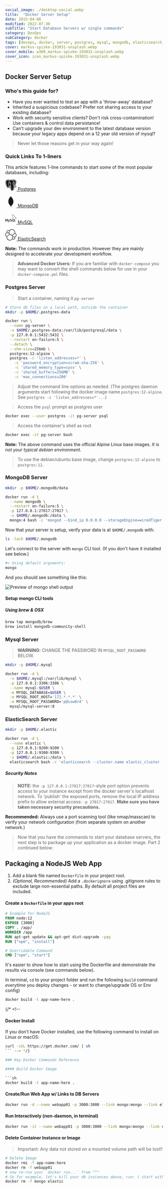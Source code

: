 ```yaml
---
social_image: ./desktop-social.webp
title:  "Docker Server Setup"
date: 2015-04-06
modified: 2022-07-30
subTitle: "Start Database Servers w/ single commands"
category: DevOps
subCategory: docker
tags: [devops, docker, server, postgres, mysql, mongodb, elasticsearch, setup, shell script]
cover: markus-spiske-193031-unsplash.webp
cover_mobile: w300_markus-spiske-193031-unsplash.webp
cover_icon: icon_markus-spiske-193031-unsplash.webp
---
```


## Docker Server Setup

### Who's this guide for?

- Have you ever wanted to test an app with a 'throw-away' database?
- Inherited a suspicious codebase? Prefer not sharing access to your existing database?
- Work with security sensitive clients? Don't risk cross-contamination! Use containers & control data persistance!
- Can't upgrade your dev environment to the latest database version because your legacy apps depend on a 12 year old version of mysql?

> Never let those reasons get in your way again!

### Quick Links To 1-liners

This article features 1-line commands to start some of the most popular databases, including:

<section class="font-lg">

<p><a href="#postgres-server"><svg style={{display: 'inline-block', margin: '0 0.5rem'}} role="img" viewBox="0 0 24 24" width="36" height="36" xmlns="http://www.w3.org/2000/svg"><title>PostgreSQL icon</title><path fill="currentColor" d="M17.128 0a10.134 10.134 0 0 0-2.755.403l-.063.02A10.922 10.922 0 0 0 12.6.258C11.422.238 10.41.524 9.594 1 8.79.721 7.122.24 5.364.336 4.14.403 2.804.775 1.814 1.82.827 2.865.305 4.482.415 6.682c.03.607.203 1.597.49 2.879s.69 2.783 1.193 4.152c.503 1.37 1.054 2.6 1.915 3.436.43.419 1.022.771 1.72.742.49-.02.933-.235 1.315-.552.186.245.385.352.566.451.228.125.45.21.68.266.413.103 1.12.241 1.948.1.282-.047.579-.139.875-.27.011.33.024.653.037.98.041 1.036.067 1.993.378 2.832.05.137.187.843.727 1.466.54.624 1.598 1.013 2.803.755.85-.182 1.931-.51 2.649-1.532.71-1.01 1.03-2.459 1.093-4.809.016-.127.035-.235.055-.336l.169.015h.02c.907.041 1.891-.088 2.713-.47.728-.337 1.279-.678 1.68-1.283.1-.15.21-.331.24-.643s-.149-.8-.446-1.025c-.595-.452-.969-.28-1.37-.197a6.27 6.27 0 0 1-1.202.146c1.156-1.947 1.985-4.015 2.458-5.845.28-1.08.437-2.076.45-2.947.013-.871-.058-1.642-.58-2.309C21.36.6 19.067.024 17.293.004c-.055-.001-.11-.002-.165-.001zm-.047.64c1.678-.016 3.822.455 5.361 2.422.346.442.449 1.088.437 1.884-.013.795-.16 1.747-.429 2.79-.522 2.02-1.508 4.375-2.897 6.488a.756.756 0 0 0 .158.086c.29.12.951.223 2.27-.048.332-.07.575-.117.827.075a.52.52 0 0 1 .183.425.704.704 0 0 1-.13.336c-.255.383-.758.746-1.403 1.045-.571.266-1.39.405-2.116.413-.364.004-.7-.024-.985-.113l-.018-.007c-.11 1.06-.363 3.153-.528 4.108-.132.77-.363 1.382-.804 1.84-.44.458-1.063.734-1.901.914-1.038.223-1.795-.017-2.283-.428-.487-.41-.71-.954-.844-1.287-.092-.23-.14-.528-.186-.926-.046-.398-.08-.885-.103-1.434a51.426 51.426 0 0 1-.03-2.523 3.061 3.061 0 0 1-1.552.76c-.689.117-1.304.002-1.671-.09a2.276 2.276 0 0 1-.52-.201c-.17-.091-.332-.194-.44-.397a.56.56 0 0 1-.057-.381.61.61 0 0 1 .218-.331c.198-.161.46-.251.855-.333.719-.148.97-.249 1.123-.37.13-.104.277-.314.537-.622a1.16 1.16 0 0 1-.003-.041 2.96 2.96 0 0 1-1.33-.358c-.15.158-.916.968-1.85 2.092-.393.47-.827.74-1.285.759-.458.02-.872-.211-1.224-.552-.703-.683-1.264-1.858-1.753-3.186-.488-1.328-.885-2.807-1.167-4.067-.283-1.26-.45-2.276-.474-2.766-.105-2.082.382-3.485 1.217-4.37.836-.885 1.982-1.22 3.099-1.284 2.005-.115 3.909.584 4.294.734.742-.504 1.698-.818 2.892-.798a7.39 7.39 0 0 1 1.681.218l.02-.009a6.854 6.854 0 0 1 .739-.214A9.626 9.626 0 0 1 17.08.642zm.152.67h-.146a8.74 8.74 0 0 0-1.704.192c1.246.552 2.187 1.402 2.85 2.25a8.44 8.44 0 0 1 1.132 1.92c.11.264.184.487.226.66.021.087.035.16.04.236.002.038.004.077-.012.144 0 .003-.005.01-.006.013.03.876-.187 1.47-.213 2.306-.02.606.135 1.318.173 2.095.036.73-.052 1.532-.526 2.319.04.048.076.096.114.144 1.254-1.975 2.158-4.16 2.64-6.023.258-1.003.395-1.912.407-2.632.01-.72-.124-1.242-.295-1.46-1.342-1.716-3.158-2.153-4.68-2.165zm-4.79.256c-1.182.003-2.03.36-2.673.895-.663.553-1.108 1.31-1.4 2.085-.347.92-.466 1.81-.513 2.414l.013-.008c.357-.2.826-.4 1.328-.516.502-.115 1.043-.151 1.533.039s.895.637 1.042 1.315c.704 3.257-.219 4.468-.559 5.382a9.61 9.61 0 0 0-.331 1.013c.043-.01.086-.022.129-.026.24-.02.428.06.54.108.342.142.577.44.704.78.033.089.057.185.071.284a.336.336 0 0 1 .02.127 55.14 55.14 0 0 0 .013 3.738c.023.538.057 1.012.1 1.386.043.373.104.657.143.753.128.32.315.739.653 1.024.338.284.823.474 1.709.284.768-.165 1.242-.394 1.559-.723.316-.329.505-.787.626-1.488.181-1.05.545-4.095.589-4.668-.02-.432.044-.764.182-1.017.142-.26.362-.419.552-.505.095-.043.184-.072.257-.093a5.956 5.956 0 0 0-.243-.325 4.456 4.456 0 0 1-.666-1.099 8.296 8.296 0 0 0-.257-.483c-.133-.24-.301-.54-.477-.877-.352-.675-.735-1.493-.934-2.29-.198-.796-.227-1.62.281-2.201.45-.516 1.24-.73 2.426-.61-.035-.105-.056-.192-.115-.332a7.817 7.817 0 0 0-1.041-1.764c-1.005-1.285-2.632-2.559-5.146-2.6h-.115zm-6.642.052c-.127 0-.254.004-.38.011-1.01.058-1.965.351-2.648 1.075-.684.724-1.134 1.911-1.036 3.876.019.372.181 1.414.459 2.652.277 1.238.67 2.695 1.142 3.982.473 1.287 1.046 2.407 1.59 2.937.274.265.512.372.728.363.217-.01.478-.135.797-.518a43.244 43.244 0 0 1 1.81-2.048 3.497 3.497 0 0 1-1.167-3.15c.103-.739.117-1.43.105-1.976-.012-.532-.05-.886-.05-1.107a.336.336 0 0 1 0-.019v-.005l-.001-.006v-.001a9.893 9.893 0 0 1 .592-3.376c.28-.744.697-1.5 1.322-2.112-.614-.202-1.704-.51-2.884-.568a7.603 7.603 0 0 0-.38-.01zM18.199 6.9c-.679.009-1.06.184-1.26.413-.283.325-.31.895-.134 1.597.175.703.537 1.489.877 2.142.17.327.335.621.468.86.134.24.232.41.292.555.055.134.116.252.178.362.263-.555.31-1.1.283-1.668-.035-.703-.198-1.422-.174-2.15.027-.851.195-1.405.21-2.063a5.793 5.793 0 0 0-.74-.048zm-8.234.115a2.82 2.82 0 0 0-.616.074 4.665 4.665 0 0 0-1.153.449 2.417 2.417 0 0 0-.349.228l-.022.02c.006.146.035.5.047 1.021.012.57-.002 1.297-.112 2.084-.239 1.71 1.002 3.126 2.46 3.128.085-.351.225-.707.365-1.082.406-1.094 1.205-1.892.532-5.006-.11-.51-.328-.716-.628-.832a1.474 1.474 0 0 0-.524-.084zm7.917.204h.05c.066.002.127.009.18.022.054.012.1.03.138.055a.164.164 0 0 1 .075.11l-.001.008h.001-.001a.24.24 0 0 1-.035.135.668.668 0 0 1-.11.15.677.677 0 0 1-.386.212.59.59 0 0 1-.41-.103.608.608 0 0 1-.13-.118.26.26 0 0 1-.063-.127.17.17 0 0 1 .042-.128.384.384 0 0 1 .117-.09c.096-.054.226-.094.373-.116.055-.008.109-.012.16-.013zm-7.82.168c.053 0 .109.005.166.013.153.021.289.062.393.122a.446.446 0 0 1 .133.106.223.223 0 0 1 .054.17.302.302 0 0 1-.075.154.649.649 0 0 1-.143.13.64.64 0 0 1-.448.113.728.728 0 0 1-.42-.228.71.71 0 0 1-.118-.164.28.28 0 0 1-.041-.177c.015-.108.104-.164.191-.195a.866.866 0 0 1 .307-.04zm9.06 7.343l-.003.001c-.147.053-.268.075-.37.12a.452.452 0 0 0-.239.214c-.063.115-.117.319-.101.666a.51.51 0 0 0 .148.07c.171.052.458.086.778.081.638-.007 1.423-.156 1.84-.35a3.95 3.95 0 0 0 .943-.615h-.001c-1.393.288-2.18.211-2.663.012a1.315 1.315 0 0 1-.332-.2zm-8.031.094h-.021c-.053.005-.13.023-.279.188-.348.39-.47.635-.757.864-.287.228-.66.35-1.405.503-.236.048-.371.101-.461.144.029.024.026.03.07.053.109.06.249.113.362.142.32.08.846.173 1.395.08.549-.094 1.12-.357 1.607-1.04.084-.118.093-.292.024-.479-.07-.187-.223-.348-.331-.393a.653.653 0 0 0-.204-.06z"/></svg> Postgres</a></p>

<p><a href="#mongodb-server"><svg style={{display: 'inline-block', margin: '0 0.5rem'}} role="img" viewBox="0 0 24 24" width="36" height="36" xmlns="http://www.w3.org/2000/svg"><title>MongoDB icon</title><path fill='currentColor' d="M17.18 9.518c-1.263-5.56-4.242-7.387-4.562-8.086C12.266.939 11.885 0 11.885 0c-.002.019-.004.031-.005.049v.013h-.001c-.002.015-.003.025-.004.039v.015h-.002c0 .01-.002.018-.002.026v.026h-.003c-.001.008-.001.018-.003.025v.021h-.002c0 .007 0 .015-.002.021v.02h-.002c0 .01-.001.022-.002.032v.002c-.003.017-.006.034-.009.05v.008h-.002c-.001.004-.003.008-.003.012v.017h-.003v.022h-.005v.018h-.005v.021h-.004v.019h-.004v.017h-.006v.014h-.004v.018h-.004v.014h-.005v.013H11.8v.015h-.004c-.001.001-.001.003-.001.004v.01h-.003c-.001.002-.001.004-.001.006v.006h-.002c-.001.003-.002.008-.002.01-.003.007-.007.014-.01.021v.002c-.002.002-.004.005-.005.007v.008h-.004v.008h-.005v.008h-.003v.01h-.006v.014h-.004v.004h-.004v.008h-.004v.011h-.004v.008h-.006v.011h-.004v.008h-.005v.008h-.003v.01h-.005v.008h-.004v.006h-.004v.008h-.006V.76h-.004v.006h-.005v.008h-.004v.011h-.005v.004h-.003v.008h-.006v.004h-.004v.01h-.004v.004h-.004v.008h-.005v.006h-.003l-.002.004v.004h-.002c-.001.002-.002.002-.002.004v.001h-.001c-.001.003-.002.005-.004.007v.003h-.001c-.005.006-.008.012-.012.018v.001c-.002.002-.007.006-.009.01v.002h-.001c-.001.001-.003.002-.003.003v.003h-.002l-.003.003v.001h-.001c0 .001-.002.002-.003.004v.004h-.003l-.002.002v.002h-.002c0 .002-.002.002-.002.003v.003h-.004c0 .001-.001.002-.002.003V.92h-.003v.004h-.004V.93h-.004v.008h-.005V.93h-.005v.004h-.004V.94h-.005v.008h-.005v.004h-.004v.006h-.004v.004h-.004V.97h-.006v.004h-.004V.98h-.005v.004h-.004v.005h-.005v.01h-.002v.004h-.006v.005h-.004v.002h-.004v.004h-.005v.01h-.004v.004h-.005v.004h-.004v.006h-.005v.004h-.005v.004h-.004v.004h-.004v.01h-.004v.005h-.006v.004h-.004v.004h-.005v.006h-.004v.004h-.005v.007h-.004v.004h-.006V1.1h-.002v.004h-.004v.004h-.005v.004h-.004v.006h-.005v.004h-.003c-.001.001-.001.002-.001.002v.002h-.002l-.004.004s-.002.002-.004.003v.006h-.004v.005h-.004v.004h-.004v.004h-.003l-.003.003v.003h-.002l-.002.002v.003h-.002c-.005.006-.007.01-.014.016-.002.002-.008.007-.012.01-.012.008-.027.021-.039.032-.008.005-.016.012-.022.017v.001h-.001c-.016.013-.031.025-.049.039v.001c-.024.02-.047.039-.074.062V1.34h-.002c-.057.047-.117.1-.186.159V1.5h-.001c-.169.148-.37.338-.595.568l-.015.015-.004.004C9 3.494 6.857 6.426 6.631 11.164c-.02.392-.016.773.006 1.144v.009c.109 1.867.695 3.461 1.428 4.756v.001c.292.516.607.985.926 1.405v.001c1.102 1.455 2.227 2.317 2.514 2.526.441 1.023.4 2.779.4 2.779l.644.215s-.131-1.701.053-2.522c.057-.257.192-.476.349-.662.106-.075.42-.301.797-.645.018-.019.028-.036.044-.054 1.521-1.418 4.362-4.91 3.388-10.599z"/></svg> MongoDB</a></p>

<p><a href="#mysql-server"><svg style={{display: 'inline-block', margin: '0 0.5rem'}} role="img" viewBox="0 0 24 24" width="36" height="36" xmlns="http://www.w3.org/2000/svg"><title>MySQL icon</title><path fill='currentColor' d="M16.405 5.676c-.115 0-.193.014-.274.033v.013h.014c.054.104.146.18.214.273.054.107.1.214.154.32l.014-.015c.094-.066.14-.172.14-.333-.04-.047-.046-.094-.08-.14-.04-.067-.126-.1-.18-.153zM5.77 18.87h-.927c-.03-1.562-.123-3.03-.27-4.41h-.008l-1.41 4.41H2.45l-1.4-4.41h-.01c-.103 1.323-.168 2.793-.195 4.41H0c.055-1.966.192-3.81.41-5.53h1.15l1.335 4.064h.008L4.25 13.34h1.095c.242 2.015.384 3.86.428 5.53zm4.017-4.08c-.378 2.045-.876 3.533-1.492 4.46-.482.716-1.01 1.073-1.583 1.073-.153 0-.34-.046-.566-.138v-.494c.11.017.24.026.386.026.268 0 .483-.075.647-.222.197-.18.295-.382.295-.605 0-.155-.077-.47-.23-.944L6.23 14.79h.91l.727 2.36c.164.536.233.91.205 1.123.4-1.064.678-2.227.835-3.483h.88zM22.112 18.87h-2.63v-5.53h.885v4.85h1.745zM18.792 19.005l-1.016-.5c.09-.076.177-.158.255-.25.433-.506.648-1.258.648-2.253 0-1.83-.718-2.746-2.155-2.746-.704 0-1.254.232-1.65.697-.43.508-.646 1.256-.646 2.245 0 .972.19 1.686.574 2.14.35.41.877.615 1.583.615.264 0 .506-.033.725-.098l1.325.772.36-.622zM15.5 17.763c-.225-.36-.337-.94-.337-1.736 0-1.393.424-2.09 1.27-2.09.443 0 .77.167.977.5.224.362.336.936.336 1.723 0 1.404-.424 2.108-1.27 2.108-.445 0-.77-.167-.978-.5zM13.842 17.338c0 .47-.172.856-.516 1.156s-.803.45-1.384.45c-.543 0-1.064-.172-1.573-.515l.237-.476c.438.22.833.328 1.19.328.332 0 .593-.073.783-.22.188-.147.3-.354.3-.615 0-.33-.23-.61-.648-.845-.388-.213-1.163-.657-1.163-.657-.422-.307-.632-.636-.632-1.177 0-.45.157-.81.47-1.085.315-.278.72-.415 1.22-.415.512 0 .98.136 1.4.41l-.213.476c-.36-.152-.715-.23-1.064-.23-.283 0-.502.068-.654.206-.153.136-.248.31-.248.524 0 .328.234.61.666.85.393.215 1.187.67 1.187.67.433.305.648.63.648 1.168zM23.224 11.486c-.535-.014-.95.04-1.297.188-.1.04-.26.04-.274.167.055.053.063.14.11.214.08.134.218.313.346.407.14.11.28.216.427.31.26.16.555.255.81.416.145.094.293.213.44.313.073.05.12.14.214.172v-.02c-.046-.06-.06-.147-.105-.214-.067-.067-.134-.127-.2-.193-.194-.26-.435-.487-.695-.675-.214-.146-.682-.35-.77-.595l-.013-.014c.146-.013.32-.066.46-.106.227-.06.435-.047.67-.106.106-.027.213-.06.32-.094v-.06c-.12-.12-.21-.283-.334-.395-.34-.295-.717-.582-1.104-.823-.21-.134-.476-.22-.697-.334-.08-.04-.214-.06-.26-.127-.12-.146-.19-.34-.275-.514-.192-.368-.38-.775-.547-1.163-.12-.262-.193-.523-.34-.763-.69-1.137-1.437-1.826-2.586-2.5-.247-.14-.543-.2-.856-.274-.167-.008-.334-.02-.5-.027-.11-.047-.216-.174-.31-.235-.38-.24-1.364-.76-1.644-.072-.18.434.267.862.422 1.082.115.153.26.328.34.5.047.116.06.235.107.356.106.294.207.622.347.897.073.14.153.287.247.413.054.073.146.107.167.227-.094.136-.1.334-.154.5-.24.757-.146 1.693.194 2.25.107.166.362.534.703.393.3-.12.234-.5.32-.835.02-.08.007-.133.048-.187v.015c.094.188.188.367.274.555.206.328.566.668.867.895.16.12.287.328.487.402v-.02h-.015c-.043-.058-.1-.086-.154-.133-.12-.12-.255-.267-.35-.4-.28-.377-.527-.79-.747-1.218-.11-.21-.202-.436-.29-.643-.04-.08-.04-.2-.107-.24-.1.146-.247.273-.32.453-.127.288-.14.642-.188 1.01-.027.007-.014 0-.027.014-.214-.052-.287-.274-.367-.46-.2-.475-.233-1.238-.06-1.785.047-.14.247-.582.167-.716-.042-.127-.174-.2-.247-.303-.087-.124-.18-.285-.24-.427-.16-.374-.24-.788-.414-1.162-.08-.173-.22-.354-.334-.513-.127-.18-.267-.307-.368-.52-.033-.073-.08-.194-.027-.274.014-.054.042-.075.094-.09.088-.072.335.022.422.062.247.1.455.194.662.334.094.066.195.193.315.226h.14c.214.047.455.014.655.073.355.114.675.28.962.46.876.556 1.596 1.345 2.085 2.286.08.154.115.295.188.455.14.33.313.663.455.982.14.315.275.636.476.897.1.14.502.213.682.286.133.06.34.115.46.188.23.14.454.3.67.454.11.076.443.243.463.378z"/></svg> MySQL</a></p>

<p><a href="#elasticsearch-server"><svg style={{display: 'inline-block', margin: '0 0.5rem'}} role="img" viewBox="0 0 24 24" width="36" height="36" xmlns="http://www.w3.org/2000/svg"><title>Elastic icon</title><path fill='currentColor' d="M20.32 16.3152l-3.9463-.923-1.048-2.0031 5.1615-4.522c1.5305.5798 2.551 2.0476 2.551 3.6903 0 1.6906-1.1146 3.2278-2.7182 3.7578m-2.9667 4.666c-.6147 0-1.217-.2062-1.709-.5845l.7801-4.0648 3.5847.8388c.1139.3094.1714.6396.1714.9835 0 1.559-1.268 2.827-2.8272 2.827m-2.6292-.5844a5.902 5.902 0 0 1-4.8925 2.593c-3.2651 0-5.9215-2.6564-5.9215-5.921 0-.4008.039-.7966.1156-1.1785l5.1509-4.6553 5.2557 2.3956 1.1637 2.2235zM.9636 11.443c0-1.69 1.1145-3.2266 2.7175-3.7577l3.9374.93.9242 1.9747-5.0336 4.5498C1.9815 14.558.9636 13.0885.9636 11.4429m5.6847-8.424a2.8325 2.8325 0 0 1 1.718.5798l-.7861 4.079-3.5876-.847c-.114-.3095-.1714-.6397-.1714-.984 0-1.5592 1.268-2.8278 2.8271-2.8278m2.653.5875c1.1044-1.6082 2.9212-2.5674 4.8692-2.5674 3.2562 0 5.9049 2.6492 5.9049 5.9055 0 .3983-.0373.7789-.1139 1.1607l-5.2819 4.628-5.235-2.3865-1.022-2.1822zm14.662 8.9622c0-2.0052-1.2432-3.7582-3.114-4.4403a6.6742 6.6742 0 0 0 .125-1.2855c0-3.7274-3.0325-6.76-6.7605-6.76-2.1775 0-4.2033 1.0443-5.4761 2.804a3.575 3.575 0 0 0-2.1963-.7516c-1.9786 0-3.5883 1.6097-3.5883 3.5882 0 .4373.078.8557.2244 1.2505-1.86.6712-3.139 2.4653-3.139 4.4579 0 2.0155 1.2493 3.7763 3.1287 4.4536a6.8545 6.8545 0 0 0-.1233 1.285c0 3.7189 3.0252 6.7441 6.7441 6.7441 2.183 0 4.2075-1.0485 5.4732-2.8155.63.4947 1.4004.7662 2.1994.7662 1.9784 0 3.5881-1.609 3.5881-3.5876 0-.4373-.078-.8562-.2243-1.2512 1.86-.6706 3.139-2.4652 3.139-4.4578"/></svg> ElasticSearch</a></p>

</section>

**Note:** The commands work in production. However they are mainly designed to accelerate your development workflow.

> **Advanced Docker Users:** If you are familiar with `docker-compose` you may want to convert the shell commands below for use in your `docker-compose.yml` files.

### Postgres Server

> Start a container, naming it `pg-server`

```sh
# Store db files on a local path, outside the container
mkdir -p $HOME/.postgres-data

docker run \
  --name pg-server \
  -v $HOME/.postgres-data:/var/lib/postgresql/data \
  -p 127.0.0.1:5432:5432 \
  --restart on-failure:5 \
  --detach \
  --shm-size=256mb \
  postgres:12-alpine \
  postgres -c 'listen_addresses=*' \
    -c 'password_encryption=scram-sha-256' \
    -c 'shared_memory_type=sysv' \
    -c 'shared_buffers=256MB' \
    -c 'max_connections=200'
```

> Adjust the command line options as needed. (The postgres daemon arguments start following the docker image name `postgres:12-alpine`. See `postgres -c 'listen_addresses=*'...`)

> Access the `psql` prompt as postgres user

```sh
docker exec --user postgres -it pg-server psql
```

> Access the container's shell as root

```sh
docker exec -it pg-server bash
```

**Note:** The above command uses the official Alpine Linux base images. _It is not your typical debian environment._

> To use the debian/ubuntu base image, change `postgres:12-alpine` to `postgres:12`.

### MongoDB Server

```sh
mkdir -p $HOME/.mongodb/data

docker run -d \
  --name mongodb \
  --restart on-failure:5 \
  -p 127.0.0.1:27017:27017 \
  -v $HOME/.mongodb:/data \
  mongo:4 bash -c 'mongod --bind_ip 0.0.0.0 --storageEngine=wiredTiger'
```

Now that your server is setup, verify your data is at `$HOME/.mongodb` with:

```sh
ls -lach $HOME/.mongodb
```

Let's connect to the server with `mongo` CLI tool. (If you don't have it installed see below.)

```sh
#> Using default arguments:
mongo
```

And you should see something like this:

![Preview of mongo shell output](mongo-shell-screenshot.webp)

#### Setup mongo CLI tools

##### Using brew & OSX

```sh
brew tap mongodb/brew
brew install mongodb-community-shell
```

### Mysql Server

> **WARNING:** CHANGE THE PASSWORD IN `MYSQL_ROOT_PASSWORD` BELOW.

```sh
mkdir -p $HOME/.mysql

docker run -d \
  -v $HOME/.mysql:/var/lib/mysql \
  -p 127.0.0.1:3306:3306 \
  --name mysql-$USER \
  -e MYSQL_DATABASE=$USER \
  -e MYSQL_ROOT_HOST='172.*.*.*' \
  -e MYSQL_ROOT_PASSWORD='p@ssw0rd' \
  mysql/mysql-server:8
```

### ElasticSearch Server

```sh
mkdir -p $HOME/.elastic

docker run -d \
  --name elastic \
  -p 127.0.0.1:9200:9200 \
  -p 127.0.0.1:9300:9300 \
  -v $HOME/.elastic:/data \
  elasticsearch bash -c 'elasticsearch --cluster.name elastic_cluster --node.name elastic01 --path.data /data/elastic-data --path.logs /data/elastic-logs '
```

##### Security Notes

> **NOTE:** the `-p 127.0.0.1:27017:27017`-style port option prevents access to your instance except from the docker server's localhost network.
> To 'publish' the exposed ports, remove the local IP address prefix to allow external access: `-p 27017:27017`. **Make sure you have taken necessary security precautions.**

**Recommended:** Always use a port scanning tool (like nmap/masscan) to verify your network configuration (from separate system on another network.)

> Now that you have the commands to start your database servers, the next step is to package up your application as a docker image. Part 2 continued below:

## Packaging a NodeJS Web App

1.  Add a blank file named `Dockerfile` in your project root.
1.  _(Optional, Recommended)_ Add a `.dockerignore` using .gitignore rules to exclude large non-essential paths. By default all project files are included.

#### Create a `Dockerfile` in your apps root

```dockerfile
# Example for NodeJS
FROM node:12
EXPOSE [3000]
COPY . /app/
WORKDIR /app
RUN apt-get update && apt-get dist-upgrade -yqq
RUN ["npm", "install"]

# Overridable Command
CMD ["npm", "start"]
```

It's easier to show how to start using the Dockerfile and demonstrate the results via console (see commands below).

In terminal, `cd` to your project folder and run the following `build` command _everytime_ you deploy changes - or want to change/upgrade OS or Env config)

```sh
docker build -t app-name-here .
```

{/* <!--
#### Docker Install

If you don't have Docker installed, use the following command to install on Linux or macOS:

```sh
curl -sSL https://get.docker.com/ | sh
``` --> */}

### Key Docker Commands Reference

#### Build Docker Image

```sh
docker build -t app-name-here .
```

#### Create/Run Web App w/ Links to DB Servers

```sh
docker run -d --name webapp01 -p 3000:3000 --link mongo:mongo --link elastic:elastic app-name-here
```

#### Run Interactively (non-daemon, in terminal)

```sh
docker run -it --name webapp01 -p 3000:3000 --link mongo:mongo --link elastic:elastic app-name-here bash
```

#### Delete Container Instance or Image

> Important: Any data not stored on a mounted volume path will be lost!!

```sh
# Delete Image
docker rmi -f app-name-here
docker rm -f webapp01
# now re-run your `docker run...` from ^^^
# So for example, let's kill your db instances above, run: ( start with something like `docker stop {mongo,elastic}` )
docker rm -f mongo elastic
```
